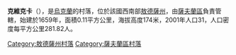 {{coord|48|1|16|N|30|12|35|E|scale:30000|display=title}}

'''克維克卡'''（{{lang-uk|Квітка}}），是[[烏克蘭|烏克蘭]]的村落，位於該國西南部[[敖德薩州|敖德薩州]]，由[[薩夫蘭區|薩夫蘭區]]負責管轄，始建於1659年，面積0.11平方公里，海拔高度174米，2001年人口31，人口密度每平方公里281.82人。

{{DEFAULTSORT:Квітка}}
[[Category:敖德薩州村落|Category:敖德薩州村落]]
[[Category:薩夫蘭區村落|Category:薩夫蘭區村落]]


{{Odessa-geo-stub}}